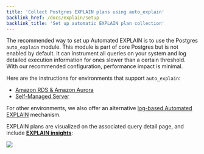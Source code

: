```yaml
---
title: 'Collect Postgres EXPLAIN plans using auto_explain'
backlink_href: /docs/explain/setup
backlink_title: 'Set up automatic EXPLAIN plan collection'
---
```


The recommended way to set up Automated EXPLAIN is to use the Postgres `auto_explain` module.
This module is part of core Postgres but is not enabled by default. It can instrument all queries
on your system and log detailed execution information for ones slower than a certain threshold.
With our recommended configuration, performance impact is minimal.

Here are the instructions for environments that support `auto_explain`:

 * [Amazon RDS & Amazon Aurora](amazon_rds/01_auto_explain_check)
 * [Self-Managed Server](self_managed/01_auto_explain_check)

For other environments, we also offer an alternative [log-based Automated EXPLAIN](../log_explain) mechanism.

EXPLAIN plans are visualized on the associated query detail page, and include **[EXPLAIN insights](/docs/explain)**:

![](query_details_explain_plan.png)
